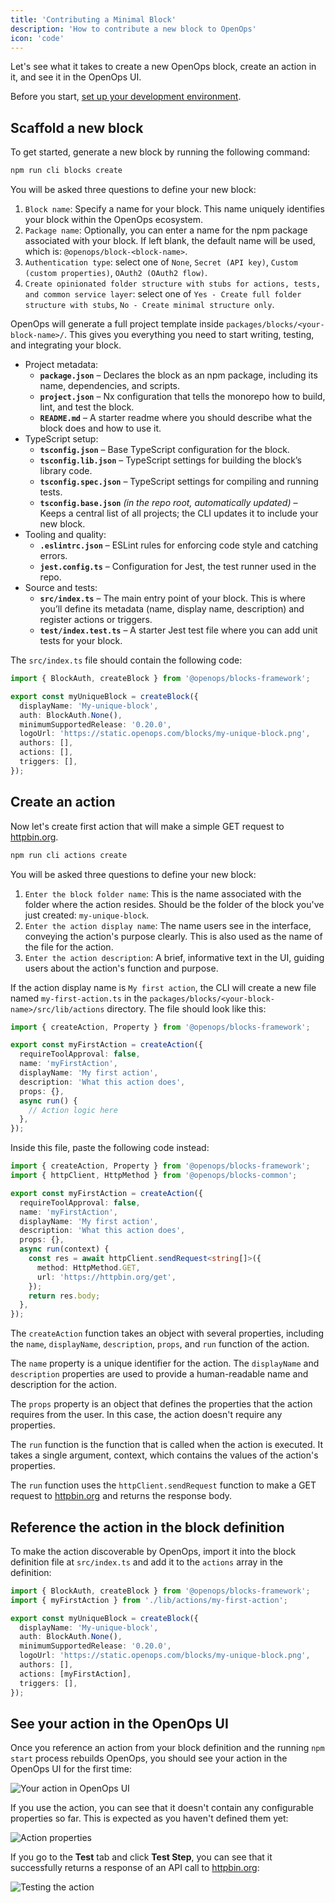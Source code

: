 ```yaml
---
title: 'Contributing a Minimal Block'
description: 'How to contribute a new block to OpenOps'
icon: 'code'
---
```


Let's see what it takes to create a new OpenOps block, create an action in it, and see it in the OpenOps UI.

Before you start, [set up your development environment](/contributing/development-environment/).

## Scaffold a new block

To get started, generate a new block by running the following command:

```bash
npm run cli blocks create
```

You will be asked three questions to define your new block:

1. `Block name`: Specify a name for your block. This name uniquely identifies your block within the OpenOps ecosystem.
2. `Package name`: Optionally, you can enter a name for the npm package associated with your block. If left blank, the default name will be used, which is: `@openops/block-<block-name>`.
3. `Authentication type`: select one of `None`, `Secret (API key)`, `Custom (custom properties)`, `OAuth2 (OAuth2 flow)`.
4. `Create opinionated folder structure with stubs for actions, tests, and common service layer`: select one of `Yes - Create full folder structure with stubs`, `No - Create minimal structure only`.

OpenOps will generate a full project template inside `packages/blocks/<your-block-name>/`. This gives you everything you need to start writing, testing, and integrating your block.

* Project metadata:
    * **`package.json`** – Declares the block as an npm package, including its name, dependencies, and scripts.
    * **`project.json`** – Nx configuration that tells the monorepo how to build, lint, and test the block.
    * **`README.md`** – A starter readme where you should describe what the block does and how to use it.
* TypeScript setup:
    * **`tsconfig.json`** – Base TypeScript configuration for the block.
    * **`tsconfig.lib.json`** – TypeScript settings for building the block’s library code.
    * **`tsconfig.spec.json`** – TypeScript settings for compiling and running tests.
    * **`tsconfig.base.json`** *(in the repo root, automatically updated)* – Keeps a central list of all projects; the CLI updates it to include your new block.
* Tooling and quality:
    * **`.eslintrc.json`** – ESLint rules for enforcing code style and catching errors.
    * **`jest.config.ts`** – Configuration for Jest, the test runner used in the repo.
* Source and tests:
    * **`src/index.ts`** – The main entry point of your block. This is where you’ll define its metadata (name, display name, description) and register actions or triggers.
    * **`test/index.test.ts`** – A starter Jest test file where you can add unit tests for your block.

The `src/index.ts` file should contain the following code:

```ts
import { BlockAuth, createBlock } from '@openops/blocks-framework';

export const myUniqueBlock = createBlock({
  displayName: 'My-unique-block',
  auth: BlockAuth.None(),
  minimumSupportedRelease: '0.20.0',
  logoUrl: 'https://static.openops.com/blocks/my-unique-block.png',
  authors: [],
  actions: [],
  triggers: [],
});
```

## Create an action

Now let's create first action that will make a simple GET request to [httpbin.org](https://httpbin.org/).

```bash
npm run cli actions create
```

You will be asked three questions to define your new block:

1. `Enter the block folder name`: This is the name associated with the folder where the action resides. Should be the folder of the block you've just created: `my-unique-block`.
2. `Enter the action display name`: The name users see in the interface, conveying the action's purpose clearly. This is also used as the name of the file for the action.
3. `Enter the action description`: A brief, informative text in the UI, guiding users about the action's function and purpose.

If the action display name is `My first action`, the CLI will create a new file named `my-first-action.ts` in the `packages/blocks/<your-block-name>/src/lib/actions` directory. The file should look like this:

```typescript
import { createAction, Property } from '@openops/blocks-framework';

export const myFirstAction = createAction({
  requireToolApproval: false,
  name: 'myFirstAction',
  displayName: 'My first action',
  description: 'What this action does',
  props: {},
  async run() {
    // Action logic here
  },
});
```

Inside this file, paste the following code instead:

```typescript
import { createAction, Property } from '@openops/blocks-framework';
import { httpClient, HttpMethod } from '@openops/blocks-common';

export const myFirstAction = createAction({
  requireToolApproval: false,
  name: 'myFirstAction',
  displayName: 'My first action',
  description: 'What this action does',
  props: {},
  async run(context) {
    const res = await httpClient.sendRequest<string[]>({
      method: HttpMethod.GET,
      url: 'https://httpbin.org/get',
    });
    return res.body;
  },
});
```

The `createAction` function takes an object with several properties, including the `name`, `displayName`, `description`, `props`, and `run` function of the action.

The `name` property is a unique identifier for the action. The `displayName` and `description` properties are used to provide a human-readable name and description for the action.

The `props` property is an object that defines the properties that the action requires from the user. In this case, the action doesn't require any properties.

The `run` function is the function that is called when the action is executed. It takes a single argument, context, which contains the values of the action's properties.

The `run` function uses the `httpClient.sendRequest` function to make a GET request to [httpbin.org](https://httpbin.org/) and returns the response body.

## Reference the action in the block definition

To make the action discoverable by OpenOps, import it into the block definition file at `src/index.ts` and add it to the `actions` array in the definition:

```typescript
import { BlockAuth, createBlock } from '@openops/blocks-framework';
import { myFirstAction } from './lib/actions/my-first-action';

export const myUniqueBlock = createBlock({
  displayName: 'My-unique-block',
  auth: BlockAuth.None(),
  minimumSupportedRelease: '0.20.0',
  logoUrl: 'https://static.openops.com/blocks/my-unique-block.png',
  authors: [],
  actions: [myFirstAction],
  triggers: [],
});
```

## See your action in the OpenOps UI

Once you reference an action from your block definition and the running `npm start` process rebuilds OpenOps, you should see your action in the OpenOps UI for the first time:

![Your action in OpenOps UI](/images/contributing/action-debuts-in-openops-ui.png)

If you use the action, you can see that it doesn't contain any configurable properties so far. This is expected as you haven't defined them yet:

![Action properties](/images/contributing/action-properties-none.png)

If you go to the **Test** tab and click **Test Step**, you can see that it successfully returns a response of an API call to [httpbin.org](https://httpbin.org/):

![Testing the action](/images/contributing/action-testing.png)
